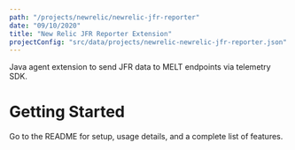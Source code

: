 ```yaml
---
path: "/projects/newrelic/newrelic-jfr-reporter"
date: "09/10/2020"
title: "New Relic JFR Reporter Extension"
projectConfig: "src/data/projects/newrelic-newrelic-jfr-reporter.json"
---
```



Java agent extension to send JFR data to MELT endpoints via telemetry SDK.

# Getting Started

Go to the <Link to="https://github.com/newrelic/newrelic-jfr-reporter/blob/main/README.md">README</Link> for setup, usage details, and a complete list of features.


